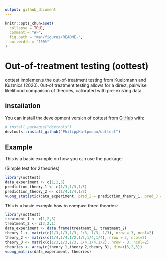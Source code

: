 ```yaml
---
output: github_document
---
```


<!-- README.md is generated from README.Rmd. Please edit that file -->

```r
knitr::opts_chunk$set(
  collapse = TRUE,
  comment = "#>",
  fig.path = "man/figures/README-",
  out.width = "100%"
)
```

# Out-of-treatment testing (oottest)

<!-- badges: start -->
<!-- badges: end -->

oottest implements the out-of-treatment testing from Kuelpmann and Kuzmics (2020). Out-of treatment testing allows for a direct, pairwise likelihood comparison of theories, calibrated with pre-existing data.

## Installation

You can install the development version of oottest from [GitHub](https://github.com/) with:

``` r
# install.packages("devtools")
devtools::install_github("PhilippKuelpmann/oottest")
```

## Example

This is a basic example on how you can use the package:

(Simple test for 2 theories)

```r
library(oottest)
data_experiment <- c(1,2,3)
prediction_theory_1 <- c(1/3,1/3,1/3)
prediction_theory_2 <- c(1/4,1/4,1/2)
vuong_statistic(data_experiment, pred_I = prediction_theory_1, pred_J = prediction_theory_2)
```

This is a basic example how to compare three theories:

```r
library(oottest)
treatment_1 <- c(1,2,3)
treatment_2 <- c(3,2,1)
data_experiment <- data.frame(treatment_1, treatment_2)
theory_1 <- matrix(c(1/3,1/3,1/3, 1/3, 1/3, 1/3), nrow = 3, ncol=2)
theory_2 <- matrix(c(1/4,1/4,1/2,1/2,1/4,1/4), nrow = 3, ncol=2)
theory_3 <- matrix(c(1/3,1/3,1/3, 1/4,1/4,1/2), nrow = 3, ncol=2)
theories <- array(c(theory_1,theory_2,theory_3), dim=c(3,2,3))
vuong_matrix(data_experiment, theories)
```





